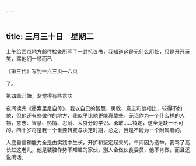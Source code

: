 ```yaml
---
---
---
```

title: 三月三十日　星期二
---




上午给西京地方邮件检查所写了一封抗议书，我知道这是无什么用处，只是开开玩笑，骂他们一顿而已

《第三代》写到一六三页―六页

了。

第四章开始，渐觉得有些意味

夜间读完《墨索里尼自传》，我以自己的智慧、勇敢、意志和他相比，较得不如他，但他还有些做作的地方，我似乎比他更能真挚些。无论作为一个什么样的人物，意志、智慧、热情、忍耐、大度分的学识、勇敢……镇定，这全是缺一不可的。四十岁将是我一个重要转变与决定时期，总之，我是不能为一个附属者的。

人底自信和能力全是由实践中生长，开扩和坚定起来的。午间因为选举，我骂了高长虹这老儿，他是装腔作势不知趣的家伙，别人全做伙食委员，他不肯做，而且还说闲话。